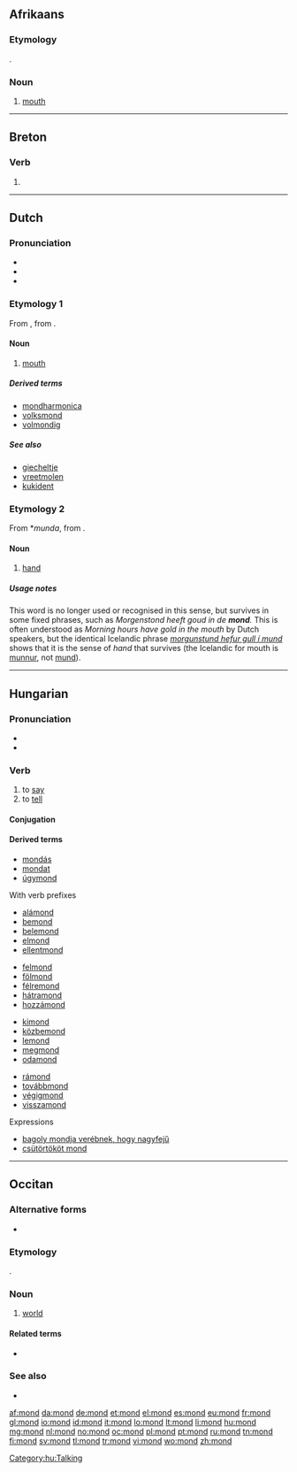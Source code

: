 {{also|Mond|MOND}}
==Afrikaans==

===Etymology===
{{etyl|nl|af}} {{term|mond|lang=af}}.

===Noun===
{{af-noun|monde}}

# {{anatomy|lang=af}} [[mouth]]

----

==Breton==

===Verb===
{{head|br|verb}}

# {{alternative spelling of|mont|lang=br}}

----

==Dutch==

===Pronunciation===
* {{rhymes|ɔnt|lang=nl}}
* {{audio|Nl-mond.ogg|audio}}
* {{IPA|/mɔnt/|lang=nl}}

===Etymology 1===
From {{etyl|odt|nl}} {{term|mund|lang=odt}}, from {{etyl|gem-pro|nl}} {{recons|munþaz|lang=gem-pro}}.

====Noun====
{{nl-noun|m|monden|mondje}}

# {{context|anatomy|lang=nl}} [[mouth]]

=====Derived terms=====
{{top4}}
* [[mondharmonica]]
* [[volksmond]]
* [[volmondig]]
{{bottom}}

=====See also=====
* [[giecheltje]]
* [[vreetmolen]]
* [[kukident]]

===Etymology 2===
From {{etyl|odt|nl}} *''munda'', from {{etyl|gem-pro|nl}} {{recons|mundō|lang=gem-pro}}.

====Noun====
{{nl-noun|f|monden|mondje}}

# {{obsolete|lang=nl}} [[hand]]

=====Usage notes=====
This word is no longer used or recognised in this sense, but survives in some fixed phrases, such as ''Morgenstond heeft goud in de '''mond'''.'' This is often understood as ''Morning hours have gold in the mouth'' by Dutch speakers, but the identical Icelandic phrase ''[[morgunstund hefur gull í mund]]'' shows that it is the sense of ''hand'' that survives (the Icelandic for mouth is [[munnur|munnur]], not [[mund]]).

----

==Hungarian==

===Pronunciation===
* {{IPA|/ˈmond/|lang=hu}}
* {{hyphenation|mond}}

===Verb===
{{hu-verb}}

# to [[say]]
# to [[tell]]

====Conjugation====
{{hu-conj-ok|mo|n|d|in-past=t}}

====Derived terms====
* [[mondás]]
* [[mondat]]
* [[úgymond]]
; With verb prefixes
{{top4}}
* [[alámond]]
* [[bemond]]
* [[belemond]]
* [[elmond]]
* [[ellentmond]]
{{mid4}}
* [[felmond]]
* [[fölmond]]
* [[félremond]]
* [[hátramond]]
* [[hozzámond]]
{{mid4}}
* [[kimond]]
* [[közbemond]]
* [[lemond]]
* [[megmond]]
* [[odamond]]
{{mid4}}
* [[rámond]]
* [[továbbmond]]
* [[végigmond]]
* [[visszamond]]
{{bottom}}

; Expressions
* [[bagoly mondja verébnek, hogy nagyfejű]]
* [[csütörtököt mond]]

[[Category:hu:Talking]]

----

==Occitan==

===Alternative forms===
* {{l|oc|mound}} {{qualifier|Mistralian}}

===Etymology===
{{etyl|la|oc}} {{term|mundus|lang=la}}.

===Noun===
{{oc-noun|m}}

# [[world]] {{gloss|Earth; the third planet from the sun with respect to distance}}

====Related terms====
* {{l|oc|mondial}}

===See also===
* {{l|oc|tèrra}}

[[af:mond]]
[[da:mond]]
[[de:mond]]
[[et:mond]]
[[el:mond]]
[[es:mond]]
[[eu:mond]]
[[fr:mond]]
[[gl:mond]]
[[io:mond]]
[[id:mond]]
[[it:mond]]
[[lo:mond]]
[[lt:mond]]
[[li:mond]]
[[hu:mond]]
[[mg:mond]]
[[nl:mond]]
[[no:mond]]
[[oc:mond]]
[[pl:mond]]
[[pt:mond]]
[[ru:mond]]
[[tn:mond]]
[[fi:mond]]
[[sv:mond]]
[[tl:mond]]
[[tr:mond]]
[[vi:mond]]
[[wo:mond]]
[[zh:mond]]